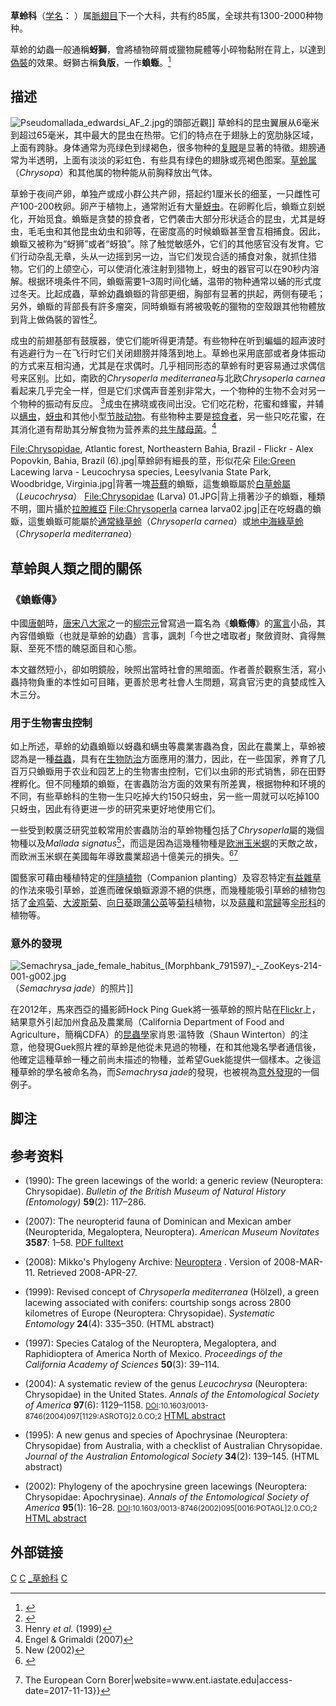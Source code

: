 {{Automatic taxobox
| taxon = Chrysopidae
| fossil_range = [[侏羅紀|侏羅紀]]中期至今, {{fossilrange|165|0}}<ref>{{cite journal | author = Khramov, A. V.; Liu, Q.; Zhang, H.-C.; Jarzembowski, E. A. | title = "Early green lacewings (Insecta: Neuroptera: Chrysopidae) from the Jurassic of China and Kazakhstan" | journal = Papers in Palaeontology | volume = 2 | issue = 1 | pages = 25–39 | year = 2016 | issn =  | url = https://www.researchgate.net/publication/281809303_Early_green_lacewings_Insecta_Neuroptera_Chrysopidae_from_the_Jurassic_of_China_and_Kazakhstan | access-date = 2018-11-07 | archive-date = 2018-11-08 | archive-url = https://web.archive.org/web/20181108025613/https://www.researchgate.net/publication/281809303_Early_green_lacewings_Insecta_Neuroptera_Chrysopidae_from_the_Jurassic_of_China_and_Kazakhstan | dead-url = no }}</ref> 
| image = Chrysopa sp. AF 1.jpg
| image_caption = [[草蛉屬|草蛉屬]]成蟲（''Chrysopa'' sp.） 
| image2 = Chrysopidae sp (1).jpg
| image2_caption = ''Hypochrysa elegans'' 成蟲 
| authority = Schneider, 1831
| subdivision_ranks = [[亚科|亚科]]
| subdivision = 
* [[网蛉亚科|网蛉亚科]] Apochrysinae
* [[草蛉亚科|草蛉亚科]] Chrysopinae
* [[幻蛉亚科|幻蛉亚科]] Nothochrysinae
}}
'''草蛉科'''（[[学名|学名]]： {{lang|la|Chrysopidae}}）属[[脈翅目|脈翅目]]下一个大科，共有约85属，全球共有1300-2000种物种。

草蛉的幼蟲一般通稱'''蚜獅'''，會將植物碎屑或獵物屍體等小碎物黏附在背上，以達到[[偽裝|偽裝]]的效果。蚜獅古稱'''負版'''，一作'''蝜蝂'''。<ref>{{Cite web |url=http://kmweb.coa.gov.tw/mobile/Subject/SubjectArticleContent?nodeID=3605&unitID=1876&rootID=261 |title=存档副本 |accessdate=2018-05-22 |archive-date=2018-11-07 |archive-url=https://web.archive.org/web/20181107145109/http://kmweb.coa.gov.tw/mobile/Subject/SubjectArticleContent?nodeID=3605&unitID=1876&rootID=261 |dead-url=no }}</ref>

==描述==
[[File:Pseudomallada_edwardsi_AF_2.jpg|thumb]]的頭部近觀]]
草蛉科的昆虫翼展从6毫米到超过65毫米，其中最大的昆虫在热带。它们的特点在于翅脉上的宽肋脉区域，上面有跨脉。身体通常为亮绿色到绿褐色，很多物种的[[复眼|复眼]]是显著的特徵。翅膀通常为半透明，上面有淡淡的彩虹色．有些具有绿色的翅脉或亮褐色图案。[[草蛉属|草蛉属]]（''Chrysopa''）和其他属的物种能从前胸释放出气体。

草蛉于夜间产卵，单独产或成小群公共产卵，搭起约1厘米长的细茎，一只雌性可产100-200枚卵。卵产于植物上，通常附近有大量[[蚜虫|蚜虫]]。在卵孵化后，蝜蝂立刻蜕化，开始觅食。蝜蝂是贪婪的掠食者，它們袭击大部分形状适合的昆虫，尤其是蚜虫，毛毛虫和其他昆虫幼虫和卵等，在密度高的时候蝜蝂甚至會互相捕食。因此，蝜蝂又被称为“蚜狮”或者“蚜狼”。除了触觉敏感外，它们的其他感官没有发育。它们行动杂乱无章，头从一边摇到另一边，当它们发现合适的捕食对象，就抓住猎物。它们的上颌空心，可以使消化液注射到猎物上，蚜虫的器官可以在90秒内溶解。根据环境条件不同，蝜蝂需要1–3周时间化蛹，温带的物种通常以蛹的形式度过冬天。比起成蟲，草蛉幼蟲蝜蝂的背部更细，胸部有显著的拱起，两侧有硬毛；另外，蝜蝂的背部長有許多瘤突，同時蝜蝂有將被吸乾的獵物的空殼跟其他物體放到背上做偽裝的習性<ref>{{Cite web |url=http://forestry.kinmen.gov.tw/cp.aspx?n=9CB51B4E42855DEF |title=存档副本 |accessdate=2018-05-22 |archive-date=2018-05-23 |archive-url=https://web.archive.org/web/20180523095303/http://forestry.kinmen.gov.tw/cp.aspx?n=9CB51B4E42855DEF |dead-url=no }}</ref>。

成虫的前翅基部有鼓膜器，使它们能听得更清楚。有些物种在听到蝙蝠的超声波时有逃避行为－在飞行时它们关闭翅膀并降落到地上。草蛉也采用底部或者身体振动的方式来互相沟通，尤其是在求偶时。几乎相同形态的草蛉有时更容易通过求偶信号来区别。比如，南欧的''Chrysoperla mediterranea''与北欧''Chrysoperla carnea''看起来几乎完全一样，但是它们求偶声音差别非常大，一个物种的生物不会对另一个物种的振动有反应。 <ref>Henry ''et al.'' (1999)</ref>成虫在拂晓或夜间出没。它们吃花粉，花蜜和蜂蜜，并辅以[[螨虫|螨虫]]，[[蚜虫|蚜虫]]和其他小型[[节肢动物|节肢动物]]。有些物种主要是[[掠食|掠食者]]，另一些只吃花蜜，在其消化道有帮助其分解食物为营养素的[[共生|共生]][[酵母菌|酵母菌]]。<ref name = e+g2007>Engel & Grimaldi (2007)</ref>

<gallery>
File:Chrysopidae, Atlantic forest, Northeastern Bahia, Brazil - Flickr - Alex Popovkin, Bahia, Brazil (6).jpg|草蛉卵有細長的莖，形似花朵
File:Green Lacewing larva - Leucochrysa species, Leesylvania State Park, Woodbridge, Virginia.jpg|背著一塊[[苔蘚|苔蘚]]的蝜蝂，這隻蝜蝂屬於[[白草蛉屬|白草蛉屬]]（''Leucochrysa''）
File:Chrysopidae (Larva) 01.JPG|背上揹著沙子的蝜蝂，種類不明，圖片攝於[[拉脫維亞|拉脫維亞]]
File:Chrysoperla carnea larva02.jpg|正在吃蚜蟲的蝜蝂，這隻蝜蝂可能屬於[[通常綠草蛉|通常綠草蛉]]（''Chrysoperla carnea''）或[[地中海綠草蛉|地中海綠草蛉]]（''Chrysoperla mediterranea''）
</gallery>

==草蛉與人類之間的關係==
===《蝜蝂傳》===
{{Wikisource|蝜蝂傳}}

中國[[唐朝|唐朝]]時，[[唐宋八大家|唐宋八大家]]之一的[[柳宗元|柳宗元]]曾寫過一篇名為《'''蝜蝂傳'''》的[[寓言|寓言]]小品，其內容借蝜蝂（也就是草蛉的幼蟲）言事，諷刺「今世之嗜取者」聚斂資財、貪得無厭、至死不悟的醜惡面目和心態。

本文雖然短小，卻如明鏡般，映照出當時社會的黑暗面。作者善於觀察生活，寫小蟲持物負重的本性如可目睹，更善於思考社會人生問題，寫貪官污吏的貪婪成性入木三分。

===用于生物害虫控制===
如上所述，草蛉的幼蟲蝜蝂以蚜蟲和螨虫等農業害蟲為食，因此在農業上，草蛉被認為是一種[[益蟲|益蟲]]，具有在[[生物防治|生物防治]]方面應用的潛力，因此，在一些国家，养育了几百万只蝜蝂用于农业和园艺上的生物害虫控制，它们以虫卵的形式销售，卵在田野裡孵化。但不同種類的蝜蝂，在害蟲防治方面的效果有所差異，根据物种和环境的不同，有些草蛉科的生物一生只吃掉大约150只蚜虫，另一些一周就可以吃掉100只蚜虫，因此有待更进一步的研究来更好地使用它们。

一些受到較廣泛研究並較常用於害蟲防治的草蛉物種包括了''Chrysoperla''屬的幾個物種以及''Mallada signatus''<ref>New (2002)</ref>，而這是因為這幾種物種是[[欧洲玉米螟|欧洲玉米螟]]的天敵之故，而欧洲玉米螟在美國每年導致農業超過十億美元的損失。<ref>{{Cite web|url=http://entnemdept.ufl.edu/creatures/field/e_corn_borer.htm|title=European corn borer - Ostrinia nubilalis (Hubner)|website=entnemdept.ufl.edu|access-date=2017-11-13}}</ref><ref>{{Cite book|url=https://www.ent.iastate.edu/pest/cornborer/insect|title=The European Corn Borer {{!}} The European Corn Borer|website=www.ent.iastate.edu|access-date=2017-11-13}}</ref>

園藝家可藉由種植特定的[[伴隨植物|伴隨植物]]（Companion planting）及容忍特定[[有益雜草|有益雜草]]的作法來吸引草蛉，並進而確保蝜蝂源源不絕的供應，而幾種能吸引草蛉的植物包括了[[金鸡菊属|金鸡菊]]、[[大波斯菊|大波斯菊]]、[[向日葵|向日葵]]跟[[蒲公英|蒲公英]]等[[菊科|菊科]]植物，以及[[蒔蘿|蒔蘿]]和[[當歸屬|當歸]]等[[伞形科|伞形科]]的植物等。

===意外的發現===
[[File:Semachrysa_jade_female_habitus_(Morphbank_791597)_-_ZooKeys-214-001-g002.jpg|thumb]]（''Semachrysa jade''）的照片]]

在2012年，馬來西亞的攝影師Hock Ping Guek將一張草蛉的照片貼在[[Flickr|Flickr]]上，結果意外引起加州食品及農業局（California Department of Food and Agriculture，簡稱CDFA）的[[昆蟲學|昆蟲學]]家肖恩·溫特敦（Shaun Winterton）的注意，他發現Guek照片裡的草蛉是他從未見過的物種，在和其他幾名學者通信後，他確定這種草蛉一種之前尚未描述的物種，並希望Guek能提供一個樣本。之後這種草蛉的學名被命名為''{{link-en|Semachrysa jade}}''，而''Semachrysa jade''的發現，也被視為[[意外發現|意外發現]]的一個例子。

==脚注==
{{Reflist}}

==参考资料==
* {{aut|Brooks, S.J. & Barnard. P.C.}} (1990): The green lacewings of the world: a generic review (Neuroptera: Chrysopidae). ''Bulletin of the British Museum of Natural History (Entomology)'' '''59'''(2): 117–286.
* {{aut|Engel, Michael S. & Grimaldi, David A.}} (2007): The neuropterid fauna of Dominican and Mexican amber (Neuropterida, Megaloptera, Neuroptera). ''American Museum Novitates'' '''3587''': 1–58. [http://digitallibrary.amnh.org/dspace/bitstream/2246/5880/1/N3587.pdf PDF fulltext] {{Wayback|url=http://digitallibrary.amnh.org/dspace/bitstream/2246/5880/1/N3587.pdf |date=20081217133434 }}
* {{aut|Haaramo, Mikko}} (2008): Mikko's Phylogeny Archive: [http://www.helsinki.fi/~mhaaramo/metazoa/protostoma/arthropoda/insecta/neuropterida/neuroptera.html Neuroptera] {{Wayback|url=http://www.helsinki.fi/~mhaaramo/metazoa/protostoma/arthropoda/insecta/neuropterida/neuroptera.html |date=20090907122725 }}. Version of 2008-MAR-11. Retrieved 2008-APR-27.
* {{aut|Henry, Charles S.; Brooks, Stephen J.; Johnson, James B. & Duelli, Peter}} (1999): Revised concept of ''Chrysoperla mediterranea'' (Hölzel), a green lacewing associated with conifers: courtship songs across 2800 kilometres of Europe (Neuroptera: Chrysopidae). ''Systematic Entomology'' '''24'''(4): 335–350. <small>{{doi|10.1046/j.1365-3113.1999.00085.x}}</small> (HTML abstract)
* {{aut|Penny, N.D.; Adams, P.A.; Stange, L.A.}} (1997): Species Catalog of the Neuroptera, Megaloptera, and Raphidioptera of America North of Mexico. ''Proceedings of the California Academy of Sciences'' '''50'''(3): 39–114.
* {{aut|Tauber, C.A.}} (2004): A systematic review of the genus ''Leucochrysa'' (Neuroptera: Chrysopidae) in the United States. ''Annals of the Entomological Society of America'' '''97'''(6): 1129–1158. <small>[[Digital_Object_Identifier|DOI]]:10.1603/0013-8746(2004)097[1129:ASROTG]2.0.CO;2</small> [http://www.bioone.org/perlserv/?request=get-abstract&issn=0013-8746&volume=097&issue=06&page=1129&ct=1 HTML abstract]
* {{aut|Winterton, S.L.}} (1995): A new genus and species of Apochrysinae (Neuroptera: Chrysopidae) from Australia, with a checklist of Australian Chrysopidae. ''Journal of the Australian Entomological Society'' '''34'''(2): 139–145. <small>{{doi|10.1111/j.1440-6055.1995.tb01306.x}}</small> (HTML abstract)
* {{aut|Winterton, S.L. & Brooks, S.J.}} (2002): Phylogeny of the apochrysine green lacewings (Neuroptera: Chrysopidae: Apochrysinae). ''Annals of the Entomological Society of America'' '''95'''(1): 16–28. <small>[[Digital_Object_Identifier|DOI]]:10.1603/0013-8746(2002)095[0016:POTAGL]2.0.CO;2</small> [http://www.bioone.org/perlserv/?request=get-abstract&issn=0013-8746&volume=095&issue=01&page=0016 HTML abstract]

==外部链接==
{{Commonscat|Chrysopidae}}
{{Taxonbar}}

[[Category:1831年描述的分类群|C]]
[[Category:_脈翅目|C]]
[[Category:_草蛉科|]]
[[Category:益蟲|C]]